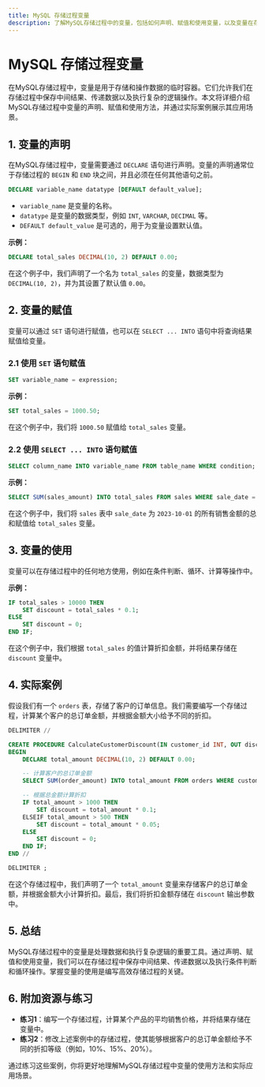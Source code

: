 ```yaml
---
title: MySQL 存储过程变量
description: 了解MySQL存储过程中的变量，包括如何声明、赋值和使用变量，以及变量在存储过程中的实际应用。
---
```


# MySQL 存储过程变量

在MySQL存储过程中，变量是用于存储和操作数据的临时容器。它们允许我们在存储过程中保存中间结果、传递数据以及执行复杂的逻辑操作。本文将详细介绍MySQL存储过程中变量的声明、赋值和使用方法，并通过实际案例展示其应用场景。

## 1. 变量的声明

在MySQL存储过程中，变量需要通过 `DECLARE` 语句进行声明。变量的声明通常位于存储过程的 `BEGIN` 和 `END` 块之间，并且必须在任何其他语句之前。

```sql
DECLARE variable_name datatype [DEFAULT default_value];
```

- `variable_name` 是变量的名称。
- `datatype` 是变量的数据类型，例如 `INT`, `VARCHAR`, `DECIMAL` 等。
- `DEFAULT default_value` 是可选的，用于为变量设置默认值。

**示例：**

```sql
DECLARE total_sales DECIMAL(10, 2) DEFAULT 0.00;
```

在这个例子中，我们声明了一个名为 `total_sales` 的变量，数据类型为 `DECIMAL(10, 2)`，并为其设置了默认值 `0.00`。

## 2. 变量的赋值

变量可以通过 `SET` 语句进行赋值，也可以在 `SELECT ... INTO` 语句中将查询结果赋值给变量。

### 2.1 使用 `SET` 语句赋值

```sql
SET variable_name = expression;
```

**示例：**

```sql
SET total_sales = 1000.50;
```

在这个例子中，我们将 `1000.50` 赋值给 `total_sales` 变量。

### 2.2 使用 `SELECT ... INTO` 语句赋值

```sql
SELECT column_name INTO variable_name FROM table_name WHERE condition;
```

**示例：**

```sql
SELECT SUM(sales_amount) INTO total_sales FROM sales WHERE sale_date = '2023-10-01';
```

在这个例子中，我们将 `sales` 表中 `sale_date` 为 `2023-10-01` 的所有销售金额的总和赋值给 `total_sales` 变量。

## 3. 变量的使用

变量可以在存储过程中的任何地方使用，例如在条件判断、循环、计算等操作中。

**示例：**

```sql
IF total_sales > 10000 THEN
    SET discount = total_sales * 0.1;
ELSE
    SET discount = 0;
END IF;
```

在这个例子中，我们根据 `total_sales` 的值计算折扣金额，并将结果存储在 `discount` 变量中。

## 4. 实际案例

假设我们有一个 `orders` 表，存储了客户的订单信息。我们需要编写一个存储过程，计算某个客户的总订单金额，并根据金额大小给予不同的折扣。

```sql
DELIMITER //

CREATE PROCEDURE CalculateCustomerDiscount(IN customer_id INT, OUT discount DECIMAL(10, 2))
BEGIN
    DECLARE total_amount DECIMAL(10, 2) DEFAULT 0.00;

    -- 计算客户的总订单金额
    SELECT SUM(order_amount) INTO total_amount FROM orders WHERE customer_id = customer_id;

    -- 根据总金额计算折扣
    IF total_amount > 1000 THEN
        SET discount = total_amount * 0.1;
    ELSEIF total_amount > 500 THEN
        SET discount = total_amount * 0.05;
    ELSE
        SET discount = 0;
    END IF;
END //

DELIMITER ;
```

在这个存储过程中，我们声明了一个 `total_amount` 变量来存储客户的总订单金额，并根据金额大小计算折扣。最后，我们将折扣金额存储在 `discount` 输出参数中。

## 5. 总结

MySQL存储过程中的变量是处理数据和执行复杂逻辑的重要工具。通过声明、赋值和使用变量，我们可以在存储过程中保存中间结果、传递数据以及执行条件判断和循环操作。掌握变量的使用是编写高效存储过程的关键。

## 6. 附加资源与练习

- **练习1**：编写一个存储过程，计算某个产品的平均销售价格，并将结果存储在变量中。
- **练习2**：修改上述案例中的存储过程，使其能够根据客户的总订单金额给予不同的折扣等级（例如，10%、15%、20%）。

通过练习这些案例，你将更好地理解MySQL存储过程中变量的使用方法和实际应用场景。